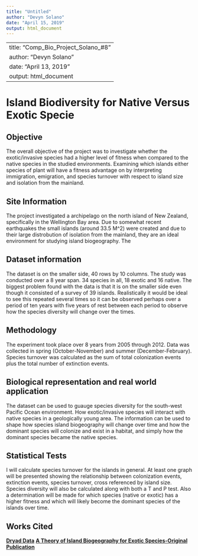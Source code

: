 ```yaml
---
title: "Untitled"
author: "Devyn Solano"
date: "April 15, 2019"
output: html_document
---
```

---
title: "Comp_Bio_Project_Solano_#8"
author: "Devyn Solano"
date: "April 13, 2019"
output: html_document
---
# Island Biodiversity for Native Versus Exotic Specie

## Objective
  The overall objective of the project was to investigate whether the exotic/invasive species had a higher level of fitness when compared to the native species in the studied environments. Examining which islands either species of plant will have a fitness advantage on by interpreting immigration, emigration, and species turnover with respect to island size and isolation from the mainland.   

## Site Information
  The project investigated a archipelago on the north island of New Zealand, specifically in the Wellington Bay area. Due to somewhat recent earthquakes the small islands (around 33.5 M^2) were created and due to their large distrobution of isolation from the mainland, they are an ideal environment for studying island biogeography. The  

## Dataset information
  The dataset is on the smaller side, 40 rows by 10 columns. The study was conducted over a 8 year span. 34 species in all, 18 exotic and 16 native. The biggest problem found with the data is that it is on the smaller side even though it consisted of a survey of 39 islands. Realistically it would be ideal to see this repeated several times so it can be observed perhaps over a period of ten years with five years of rest between each period to observe how the species diversity will change over the times. 
  
## Methodology 
The experiment took place over 8 years from 2005 through 2012. Data was collected in spring (October-November) and summer (December-February). Species turnover was calculated as the sum of total colonization events plus the total number of extinction events. 
  
## Biological representation and real world application
  The dataset can be used to guauge species diversity for the south-west Pacific Ocean environment. How exotic/invasive species will interact with native species in a geologically young area. The information can be used to shape how species island biogeography will change over time and how the dominant species will colonize and exist in a habitat, and simply how the dominant species became the native species. 

## Statistical Tests
I will calculate species turnover for the islands in general. At least one graph will be presented showing the relationship between colonization events, extinction events, species turnover, cross referenced by island size. Species  diversity  will  also  be calculated along  with  both  a  T  and  P  test. Also a determination will be made for which species (native or exotic) has a higher fitness and which will likely become the dominant species of the islands over time. 

## Works Cited
**[Dryad Data](https://doi.org/10.5061/dryad.5f695)**
**[A Theory of Island Biogeography for Exotic Species-Original Publication](https://www.journals.uchicago.edu/doi/10.1086/682934)**

